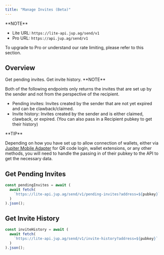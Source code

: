 ```yaml
---
title: "Manage Invites (Beta)"
---
```


<Info>
  **NOTE**

  * Lite URL: `https://lite-api.jup.ag/send/v1`
  * Pro URL: `https://api.jup.ag/send/v1`

  To upgrade to Pro or understand our rate limiting, please refer to this section.

  <CardGroup>
    <Card title="API Key Setup" href="/portal/setup" icon="key" horizontal/>
    <Card title="API Rate Limit" href="/portal/rate-limit" icon="gauge" horizontal/>
  </CardGroup>
</Info>

## Overview

<Steps>
  <Step>
  Get pending invites.
  </Step>
  <Step>
  Get invite history.
  </Step>
</Steps>

<Info>
  **NOTE**

  Both of the following endpoints only returns the invites that are set up by the sender and not from the perspective of the recipient.

  * Pending invites: Invites created by the sender that are not yet expired and can be clawback/claimed.
  * Invite history: Invites created by the sender and is either claimed, clawback, or expired. (You can also pass in a Recipient pubkey to get their history)
</Info>

<Tip>
  **TIP**

  Depending on how you have set up to allow connection of wallets, either via [Jupiter Mobile Adapter](/docs/tool-kits/mobile-adapter) for QR code login, wallet extensions, or any other methods, you will need to handle the passing in of their pubkey to the API to get the necessary data.
</Tip>

## Get Pending Invites

```js
const pendingInvites = await (
  await fetch(
    `https://lite-api.jup.ag/send/v1/pending-invites?address=${pubkey}`
  )
).json();
```

## Get Invite History

```js
const inviteHistory = await (
  await fetch(
    `https://lite-api.jup.ag/send/v1/invite-history?address=${pubkey}`
  )
).json();
```
